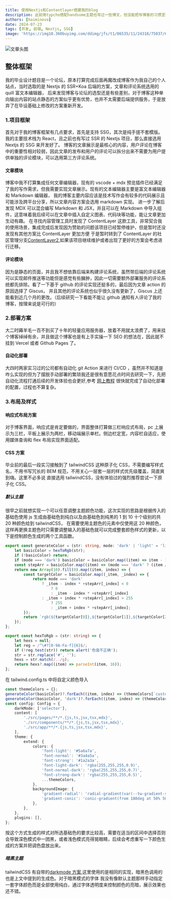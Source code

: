 ```yaml
---
title: 使用Nextjs和Contentlayer搭建我的blog
description: 此前用typcho搭配handsome主题也写过一些博文，但没能把写博客的习惯坚持下来，总感觉作为前端建站套模版感觉有点不好意思。近几周正好手上活不多，趁这个机会搓个博客。
authors: [haiminovo]
date: 2024-07-23
tags: [开发, 前端, Nextjs, SSG]
image: 'https://img10.360buyimg.com/ddimg/jfs/t1/86535/11/24318/75037/622032a8E4f94d4ae/89703ccc122cf4e0.jpg.webp'
---
```


![文章头图](https://img10.360buyimg.com/ddimg/jfs/t1/86535/11/24318/75037/622032a8E4f94d4ae/89703ccc122cf4e0.jpg.webp)

## 整体框架

我的毕业设计题目是一个论坛，原本打算完成后面再魔改成博客作为我自己的个人站点，当时选取的是 Nextjs 的 SSR+Koa 后端的方案，文章和评论系统选用的 quill 富文本编辑器，
后来发现博客与论坛的选型还是有些差别，对于博客这种单向输出内容的站点静态的方案似乎更有优势，也并不太需要后端提供服务，于是放弃了在毕设基础上修改的方案重新开发。

### 1.项目框架

首先对于我的博客框架有几点要求，首先是支持 SSG，其次是纯手搓不套模版。我的主要技术栈为 React，且之前也有写过 SSR 的 Nextjs 项目，那么直接选用 Nextjs 的 SSG 来开发好了。
博客的文章展示是最核心的内容，用户评论在博客中的重要性相对较弱，因此文章的发布和用户的评论可以拆分出来不需要为用户提供单独的评论模块，可以选用第三方评论系统。

#### 文章模块

博客中我不打算集成任何文章编辑器，现有的 vscode + mdx 预览插件已经满足了我的写作需求，但我需要实现文章展示。现有的文本编辑器主要是富文本编辑器和 Markdown 编辑器，
我的博客主要内容应该是技术写作会有较多的代码展示且可能涉及跨平台分享，所以文章内容方案会选用 markdown 实现。
进一步了解后发现 MDX 可以混合编写 Markdown 和 JSX，并且可以在 Markdown 中导入组件，这意味着我后续可以在文章中插入自定义图表、代码块等功能，能让文章更加生动有趣。
在寻找内容管理工具时发现了 ContentLayer 这款工具，非常契合我的使用场景，集成完成后发现因为赞助的问题该项目已经暂停维护，但是暂时还没发现有其他方案比 ContentLayer 更加方便
于是暂时转到了 ContentLayer 的社区管理分支[ContentLayer2](https://github.com/timlrx/contentlayer2),如果该项目继续维护或者出现了更好的方案会考虑进行迁移。

#### 评论模块

因为是静态的页面，并且我不想依靠后端来构建评论系统，虽然带后端的评论系统可以实现邮件推送等功能但是感觉有些臃肿，因此一切需要额外部署服务的评论系统都先排除。看了一下基于 github 的评论实现还挺多的，最后因为文章 action 的原因选择了 Giscus，
并且其他的评论系统也似乎很久没有更新了，Giscus 上还能看到近几个月的更改。（后续研究一下看能不能让 github 通知有人评论了我的博客，按理来说是可行的）

### 2.部署方案

大二时薅羊毛一百不到买了十年的轻量应用服务器，放着不用就太浪费了，用来挂个博客绰绰有余，并且做这个博客也是有上手实操一下 SEO 的想法在，因此就不挂到 Vercel 或者 Github Pages 了。

#### 自动化部署

大四时两家实习过的公司都有自动化 git Action 来进行 CI/CD ，虽然并不知道是咋么实现的但为了摆脱手动部署的繁琐我还是很有意愿花点时间去研究一下，先把自动化流程打通后续的开发体验也会更好,参考
[网上教程](https://blog.csdn.net/qq_45634593/article/details/135376877?utm_medium=distribute.pc_relevant.none-task-blog-2~default~baidujs_baidulandingword~default-0-135376877-blog-121345434.235^v43^pc_blog_bottom_relevance_base2&spm=1001.2101.3001.4242.1&utm_relevant_index=3)
很快就完成了自动化部署的配置，过程也不算复杂。

### 3.布局及样式

#### 响应式布局方案

对于博客界面，响应式是肯定要做的，界面整体打算做三栏响应式布局，pc 上展示为三栏，平板上展示为两栏，移动端展示单栏。侧边栏定宽，内容栏自适应，使用媒体查询和 flex 布局实现界面适配。

#### CSS 方案

毕业前的最后一段实习接触到了 tailwindCSS 这种原子化 CSS，不需要编写样式名，不用书写冗长的 BEM 规范，不用关心一层套一层的样式优先级覆盖，简直爽到嗨。这里不必多说
直接选用 tailwindCSS，没有体验过的强烈推荐尝试一下原子化 CSS。

##### 默认主题

很早之前就想实现一个可以任意调整主题颜色功能，这次实现的思路是根据传入的基础色使用 js 生成由基础色到纯白以及由基础色到纯黑的 1 到 10 十个级别的共 20 种颜色给到 tailwindCSS，
在需要使用主题色的元素中仅使用这 20 种颜色，这样再更换主题色时只需要调整输入的基础色就可以完成整套颜色样式的更新，以下是控制颜色生成的两个工具函数。

```ts
export const generateColor = (str: string, mode: 'dark' | 'light' = 'light') => {
	let basicColor = hexToRgb(str);
	if (!basicColor) return;
	if (mode === 'dark') basicColor = basicColor.map((item) => item - 100);
	const stepArr = basicColor.map((item) => (mode === 'dark' ? (item / 10).toFixed(0) : ((255 - item) / 10).toFixed(0)));
	return new Array(10).fill(0).map((item, index) => {
		const targetColor = basicColor.map((_item, _index) => {
			return mode === 'dark'
				? _item - index * +stepArr[_index] < 0
					? 0
					: _item - index * +stepArr[_index]
				: _item + index * +stepArr[_index] > 255
					? 255
					: _item + index * +stepArr[_index];
		});
		return `rgb(${targetColor[0]},${targetColor[1]},${targetColor[2]})`;
	});
};

export const hexToRgb = (str: string) => {
	let hexs = null;
	let reg = /^\#?[0-9A-Fa-f]{6}$/;
	if (!reg.test(str)) return alert('色值不正确');
	str = str.replace('#', '');
	hexs = str.match(/../g);
	return hexs?.map((item) => parseInt(item, 16));
};
```

在 tailwind.config.ts 中将自定义颜色导入

```ts
const themeColors = {};
generateColor(basicColor)?.forEach((item, index) => (themeColors[`custom-color-${index + 1}`] = item));
generateColor(basicColor, 'dark')?.forEach((item, index) => (themeColors[`custom-color-dark-${index + 1}`] = item));
const config: Config = {
	darkMode: ['selector'],
	content: [
		'./src/pages/**/*.{js,ts,jsx,tsx,mdx}',
		'./src/components/**/*.{js,ts,jsx,tsx,mdx}',
		'./src/app/**/*.{js,ts,jsx,tsx,mdx}',
	],
	theme: {
		extend: {
			colors: {
				'font-light': '#5a6a7a',
				'font-normal': '#3a4a5a',
				'font-strong': '#1a2a3a',
				'font-light-dark': 'rgba(255,255,255,0.9)',
				'font-normal-dark': 'rgba(255,255,255,0.7)',
				'font-strong-dark': 'rgba(255,255,255,0.5)',
				...themeColors,
			},
			backgroundImage: {
				'gradient-radial': 'radial-gradient(var(--tw-gradient-stops))',
				'gradient-conic': 'conic-gradient(from 180deg at 50% 50%, var(--tw-gradient-stops))',
			},
		},
	},
	plugins: [],
};
```

按这个方式生成的样式对所选基础色的要求比较高，需要在适当的区间中选择否则会导致深色模式中一团黑，或者浅色模式亮得晃眼睛，后续会考虑重写一下颜色生成的方案并把调色盘放出来。

##### 暗黑主题

tailwindCSS 有自带的[darkmode 方案](https://tailwindcss.com/docs/dark-mode),这里使用的是相同的实现，暗黑色调用的也是上文中提到的生成色。对于暗黑模式的字体
我没有像默认主题那样手动指定一套字体颜色而是全部使用纯白，通过字体透明度来控制颜色的亮暗，展示效果也还不错。
